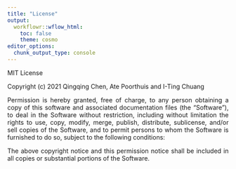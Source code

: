 ```yaml
---
title: "License"
output:
  workflowr::wflow_html:
    toc: false
    theme: cosmo
editor_options:
  chunk_output_type: console
---
```


<style>
body {text-align: justify}
</style>

MIT License

Copyright (c) 2021 Qingqing Chen, Ate Poorthuis and I-Ting Chuang

Permission is hereby granted, free of charge, to any person obtaining a copy of this software and associated documentation files (the "Software"), to deal in the Software without restriction, including without limitation the rights to use, copy, modify, merge, publish, distribute, sublicense, and/or sell copies of the Software, and to permit persons to whom the Software is furnished to do so, subject to the following conditions:

The above copyright notice and this permission notice shall be included in all copies or substantial portions of the Software.
